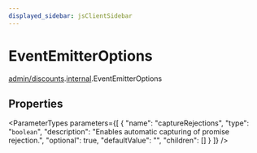```yaml
---
displayed_sidebar: jsClientSidebar
---
```



# EventEmitterOptions

[admin/discounts](../../modules/admin_discounts.mdx).[internal](../../admin_discounts/modules/admin_discounts.internal.mdx).EventEmitterOptions

## Properties

<ParameterTypes parameters={[
  {
    "name": "captureRejections",
    "type": "`boolean`",
    "description": "Enables automatic capturing of promise rejection.",
    "optional": true,
    "defaultValue": "",
    "children": []
  }
]} />
